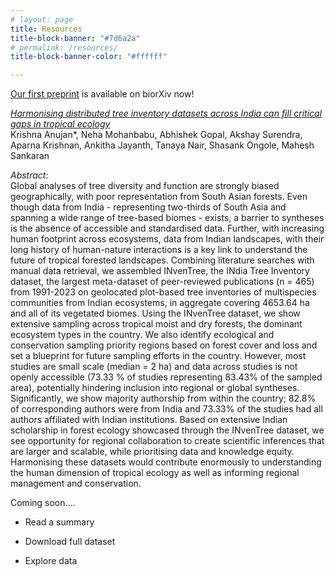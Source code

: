 ```yaml
---
# layout: page
title: Resources
title-block-banner: "#7d6a2a"
# permalink: /resources/
title-block-banner-color: "#ffffff"

---
```


[Our first preprint](https://www.biorxiv.org/content/10.1101/2024.05.18.594774v1) is available on biorXiv now!

[*Harmonising distributed tree inventory datasets across India can fill critical gaps in tropical ecology*]((https://www.biorxiv.org/content/10.1101/2024.05.18.594774v1))  
Krishna Anujan*, Neha Mohanbabu, Abhishek Gopal, Akshay Surendra, Aparna Krishnan, Ankitha Jayanth, Tanaya Nair, Shasank Ongole, Mahesh Sankaran  

*Abstract*:  
Global analyses of tree diversity and function are strongly biased geographically, with poor representation from South Asian forests. Even though data from India - representing two-thirds of South Asia and spanning a wide range of tree-based biomes - exists, a barrier to syntheses is the absence of accessible and standardised data. Further, with increasing human footprint across ecosystems, data from Indian landscapes, with their long history of human-nature interactions is a key link to understand the future of tropical forested landscapes. Combining literature searches with manual data retrieval, we assembled INvenTree, the INdia Tree Inventory dataset, the largest meta-dataset of peer-reviewed publications (n = 465) from 1991-2023 on geolocated plot-based tree inventories of multispecies communities from Indian ecosystems, in aggregate covering 4653.64 ha and all of its vegetated biomes. Using the INvenTree dataset, we show extensive sampling across tropical moist and dry forests, the dominant ecosystem types in the country. We also identify ecological and conservation sampling priority regions based on forest cover and loss and set a blueprint for future sampling efforts in the country. However, most studies are small scale (median = 2 ha) and data across studies is not openly accessible (73.33 % of studies representing 83.43% of the sampled area), potentially hindering inclusion into regional or global syntheses. Significantly, we show majority authorship from within the country; 82.8% of corresponding authors were from India and 73.33% of the studies had all authors affiliated with Indian institutions. Based on extensive Indian scholarship in forest ecology showcased through the INvenTree dataset, we see opportunity for regional collaboration to create scientific inferences that are larger and scalable, while prioritising data and knowledge equity. Harmonising these datasets would contribute enormously to understanding the human dimension of tropical ecology as well as informing regional management and conservation.

Coming soon.... 

- Read a summary

- Download full dataset

- Explore data

